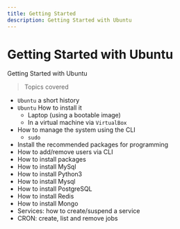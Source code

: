 ```yaml
---
title: Getting Started
description: Getting Started with Ubuntu
---
```


# Getting Started with Ubuntu

<SubHeading>Getting Started with Ubuntu</SubHeading>

> Topics covered

- `Ubuntu` a short history
- `Ubuntu` How to install it 
  - Laptop (using a bootable image)
  - In a virtual machine via `VirtualBox` 
- How to manage the system using the CLI 
  - `sudo`
- Install the recommended packages for programming  
- How to add/remove users via CLI 
- How to install packages
- How to install MySql 
- How to install Python3  
- How to install Mysql 
- How to install PostgreSQL 
- How to install Redis 
- How to install Mongo 
- Services: how to create/suspend a service 
- CRON: create, list and remove jobs
